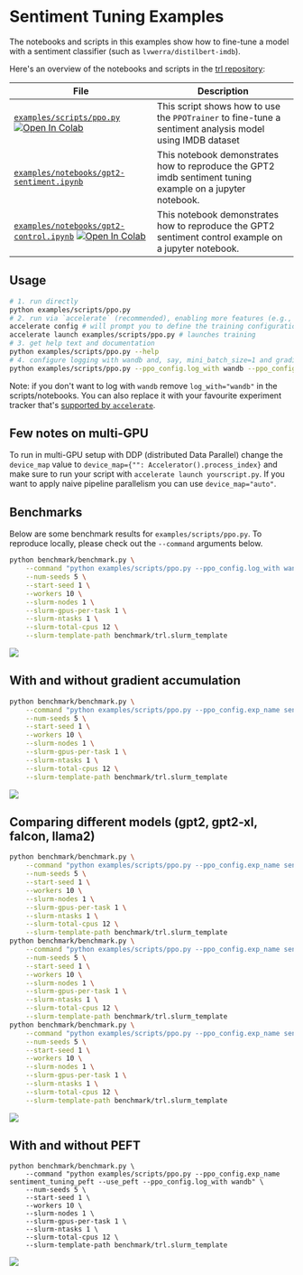 # Sentiment Tuning Examples

The notebooks and scripts in this examples show how to fine-tune a model with a sentiment classifier (such as `lvwerra/distilbert-imdb`).

Here's an overview of the notebooks and scripts in the [trl repository](https://github.com/huggingface/trl/tree/main/examples):



| File                                                                                           | Description                                                                                                              |
|------------------------------------------------------------------------------------------------------------|--------------------------------------------------------------------------------------------------------------------------|
| [`examples/scripts/ppo.py`](https://github.com/huggingface/trl/blob/main/examples/scripts/ppo.py)  [![Open In Colab](https://colab.research.google.com/assets/colab-badge.svg)](https://colab.research.google.com/github/huggingface/trl/blob/main/examples/sentiment/notebooks/gpt2-sentiment.ipynb) | This script shows how to use the `PPOTrainer` to fine-tune a sentiment analysis model using IMDB dataset                 |
| [`examples/notebooks/gpt2-sentiment.ipynb`](https://github.com/huggingface/trl/tree/main/examples/notebooks/gpt2-sentiment.ipynb)              | This notebook demonstrates how to reproduce the GPT2 imdb sentiment tuning example on a jupyter notebook.                |
| [`examples/notebooks/gpt2-control.ipynb`](https://github.com/huggingface/trl/tree/main/examples/notebooks/gpt2-control.ipynb)   [![Open In Colab](https://colab.research.google.com/assets/colab-badge.svg)](https://colab.research.google.com/github/huggingface/trl/blob/main/examples/sentiment/notebooks/gpt2-sentiment-control.ipynb)                | This notebook demonstrates how to reproduce the GPT2 sentiment control example on a jupyter notebook.    



## Usage

```bash
# 1. run directly
python examples/scripts/ppo.py
# 2. run via `accelerate` (recommended), enabling more features (e.g., multiple GPUs, deepspeed)
accelerate config # will prompt you to define the training configuration
accelerate launch examples/scripts/ppo.py # launches training
# 3. get help text and documentation
python examples/scripts/ppo.py --help
# 4. configure logging with wandb and, say, mini_batch_size=1 and gradient_accumulation_steps=16
python examples/scripts/ppo.py --ppo_config.log_with wandb --ppo_config.mini_batch_size 1 --ppo_config.gradient_accumulation_steps 16
```

Note: if you don't want to log with `wandb` remove `log_with="wandb"` in the scripts/notebooks. You can also replace it with your favourite experiment tracker that's [supported by `accelerate`](https://huggingface.co/docs/accelerate/usage_guides/tracking).


## Few notes on multi-GPU 

To run in multi-GPU setup with DDP (distributed Data Parallel) change the `device_map` value to `device_map={"": Accelerator().process_index}` and make sure to run your script with `accelerate launch yourscript.py`. If you want to apply naive pipeline parallelism you can use `device_map="auto"`.


## Benchmarks

Below are some benchmark results for `examples/scripts/ppo.py`. To reproduce locally, please check out the `--command` arguments below.

```bash
python benchmark/benchmark.py \
    --command "python examples/scripts/ppo.py --ppo_config.log_with wandb" \
    --num-seeds 5 \
    --start-seed 1 \
    --workers 10 \
    --slurm-nodes 1 \
    --slurm-gpus-per-task 1 \
    --slurm-ntasks 1 \
    --slurm-total-cpus 12 \
    --slurm-template-path benchmark/trl.slurm_template
```

![](https://huggingface.co/datasets/trl-internal-testing/example-images/resolve/main/images/benchmark/v0.4.7-55-g110e672/sentiment.png)



## With and without gradient accumulation

```bash
python benchmark/benchmark.py \
    --command "python examples/scripts/ppo.py --ppo_config.exp_name sentiment_tuning_step_grad_accu --ppo_config.mini_batch_size 1 --ppo_config.gradient_accumulation_steps 128 --ppo_config.log_with wandb" \
    --num-seeds 5 \
    --start-seed 1 \
    --workers 10 \
    --slurm-nodes 1 \
    --slurm-gpus-per-task 1 \
    --slurm-ntasks 1 \
    --slurm-total-cpus 12 \
    --slurm-template-path benchmark/trl.slurm_template
```

![](https://huggingface.co/datasets/trl-internal-testing/example-images/resolve/main/images/benchmark/v0.4.7-55-g110e672/gradient_accu.png)


## Comparing different models (gpt2, gpt2-xl, falcon, llama2)

```bash
python benchmark/benchmark.py \
    --command "python examples/scripts/ppo.py --ppo_config.exp_name sentiment_tuning_gpt2 --ppo_config.log_with wandb" \
    --num-seeds 5 \
    --start-seed 1 \
    --workers 10 \
    --slurm-nodes 1 \
    --slurm-gpus-per-task 1 \
    --slurm-ntasks 1 \
    --slurm-total-cpus 12 \
    --slurm-template-path benchmark/trl.slurm_template
python benchmark/benchmark.py \
    --command "python examples/scripts/ppo.py --ppo_config.exp_name sentiment_tuning_gpt2xl_grad_accu --ppo_config.model_name gpt2-xl --ppo_config.mini_batch_size 16 --ppo_config.gradient_accumulation_steps 8 --ppo_config.log_with wandb" \
    --num-seeds 5 \
    --start-seed 1 \
    --workers 10 \
    --slurm-nodes 1 \
    --slurm-gpus-per-task 1 \
    --slurm-ntasks 1 \
    --slurm-total-cpus 12 \
    --slurm-template-path benchmark/trl.slurm_template
python benchmark/benchmark.py \
    --command "python examples/scripts/ppo.py --ppo_config.exp_name sentiment_tuning_falcon_rw_1b --ppo_config.model_name tiiuae/falcon-rw-1b --ppo_config.log_with wandb" \
    --num-seeds 5 \
    --start-seed 1 \
    --workers 10 \
    --slurm-nodes 1 \
    --slurm-gpus-per-task 1 \
    --slurm-ntasks 1 \
    --slurm-total-cpus 12 \
    --slurm-template-path benchmark/trl.slurm_template
```

![](https://huggingface.co/datasets/trl-internal-testing/example-images/resolve/main/images/benchmark/v0.4.7-55-g110e672/different_models.png)

## With and without PEFT

```
python benchmark/benchmark.py \
    --command "python examples/scripts/ppo.py --ppo_config.exp_name sentiment_tuning_peft --use_peft --ppo_config.log_with wandb" \
    --num-seeds 5 \
    --start-seed 1 \
    --workers 10 \
    --slurm-nodes 1 \
    --slurm-gpus-per-task 1 \
    --slurm-ntasks 1 \
    --slurm-total-cpus 12 \
    --slurm-template-path benchmark/trl.slurm_template
```

![](https://huggingface.co/datasets/trl-internal-testing/example-images/resolve/main/images/benchmark/v0.4.7-55-g110e672/peft.png)
